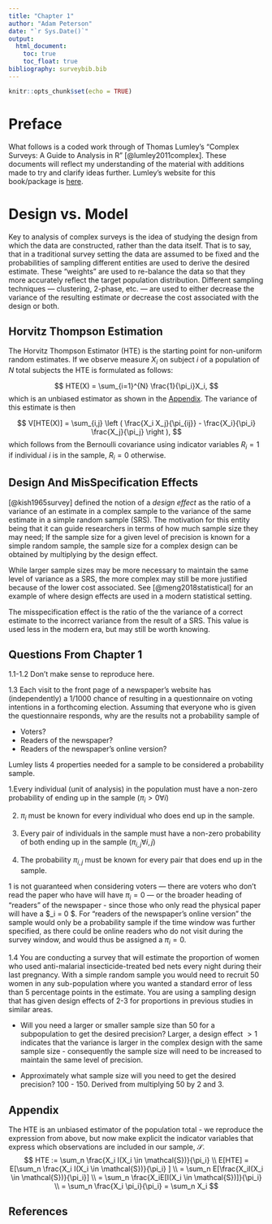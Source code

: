 ```yaml
---
title: "Chapter 1"
author: "Adam Peterson"
date: "`r Sys.Date()`"
output: 
  html_document:
    toc: true
    toc_float: true
bibliography: surveybib.bib
---
```


```r
knitr::opts_chunk$set(echo = TRUE)
```

# Preface

What follows is a coded work through of Thomas Lumley's "Complex Surveys: A Guide 
to Analysis in R" [@lumley2011complex]. These documents will reflect my 
understanding of the material with additions made to try and clarify ideas 
further. Lumley's website for this book/package is 
[here](https://r-survey.r-forge.r-project.org/survey/).

# Design vs. Model

Key to analysis of complex surveys is the idea of studying the design from which
the data are constructed, rather than the data itself. That is to say, that 
in a traditional survey setting the data are assumed to be fixed and the 
probabilities of sampling different entities are used to derive the 
desired estimate. These "weights"  are used to re-balance the data so that they 
more accurately reflect the target population distribution. Different sampling 
techniques --- clustering, 2-phase, etc. ---  are used to either decrease the 
variance of the resulting estimate *or* decrease the cost associated with the 
design or both.


## Horvitz Thompson Estimation

The Horvitz Thompson Estimator (HTE) is the starting point for non-uniform
random estimates. If we observe measure $X_i$ on subject $i$ of a population of 
$N$ total subjects the HTE is formulated as follows:

$$
HTE(X) = \sum_{i=1}^{N} \frac{1}{\pi_i}X_i,
$$
which is an unbiased estimator as shown in the [Appendix].
The variance of this estimate is then

$$
V[HTE(X)] = \sum_{i,j} \left ( \frac{X_i X_j}{\pi_{ij}} - \frac{X_i}{\pi_i} \frac{X_j}{\pi_j} \right ),
$$
which follows from the Bernoulli covariance using indicator variables
$R_i=1$ if individual $i$ is in the sample, $R_i=0$ otherwise.

## Design And MisSpecification Effects

[@kish1965survey] defined the notion of a *design effect* as the ratio of a 
variance of an estimate in a complex sample to the variance of the same estimate
in a simple random sample (SRS). The motivation for this entity being that 
it can guide researchers in terms of how much sample size they may need; 
If the sample size for a given level of precision is known for a simple random sample, the sample size for a complex design can be obtained by multiplying by the design effect.


While larger sample sizes may be more necessary to maintain the same level of
variance as a SRS, the more complex may still be more justified because of the
lower cost associated. See [@meng2018statistical] for an example of where
design effects are used in a modern statistical setting.

The misspecification effect is the ratio of the the variance of a correct 
estimate to the incorrect variance from the result of a SRS. This value is used
less in the modern era, but may still be worth knowing. 

## Questions From Chapter 1

1.1-1.2 Don't make sense to reproduce here.

1.3 Each visit to the front page of a newspaper's website has (independently) a 
1/1000 chance of resulting in a questionnaire on voting intentions in a 
forthcoming election. Assuming that everyone who is given the questionnaire 
responds, why are the results not a probability sample of
  
  * Voters?
  * Readers of the newspaper?
  * Readers of the newspaper's online version?
  
  
Lumley lists 4 properties needed for a sample to be considered a probability
sample.

  1.Every individual (unit of analysis) in the population must have a non-zero 
probability of ending up in the sample ($\pi_i>0 \forall i$)

  2. $\pi_i$ must be known for every individual who does end up in the sample.
  
  3. Every pair of individuals in the sample must have a non-zero probability of 
both ending up in the sample ($\pi_{i,j} \forall i, j$)

  4. The probability $\pi_{i,j}$ must be known for every pair that does end up in
the sample.

1 is not guaranteed when considering voters --- there are voters who 
don't read the paper who have will have $\pi_i = 0$ --- or the broader 
heading of "readers" of the newspaper - since those who only read the 
physical paper will have a $\pi_i = 0 $. 
For "readers of the newspaper's online version" the sample would only be a
probability sample if the time window was further specified, as there could be
online readers who do not visit during the survey window, and would thus be 
assigned a $\pi_i=0$.

1.4 You are conducting a survey that will estimate the proportion of women 
who used anti-malarial insecticide-treated bed nets every night during their
last pregnancy. With a simple random sample you would need to recruit 50 women
in any sub-population where you wanted a standard error of less than 5 
percentage points in the estimate. You are using a sampling design that has
given design effects of 2-3 for proportions in previous studies in similar 
areas.

  * Will you need a larger or smaller sample size than 50 for a subpopulation 
  to get the desired precision?
  Larger, a design effect $>1$ indicates that the variance is larger in the 
  complex design with the same sample size - consequently 
  the sample size will need to be increased to maintain the same level of 
  precision.
  
  * Approximately what sample size will you need to get the desired precision?
  100 - 150. Derived from multiplying 50 by 2 and 3.
 
 
## Appendix

The HTE is an unbiased estimator of the population total - we reproduce the 
expression from above, but now make explicit the indicator variables that express
which observations are included in our sample, $\mathcal{S}$.
$$
HTE := \sum_n \frac{X_i I(X_i \in \mathcal{S})}{\pi_i} \\
E[HTE] = E[\sum_n \frac{X_i I(X_i \in \mathcal{S})}{\pi_i} ] \\
= \sum_n E[\frac{X_iI(X_i \in \mathcal{S})}{\pi_i}] \\
= \sum_n \frac{X_iE[I(X_i \in \mathcal{S})]}{\pi_i} \\ 
= \sum_n \frac{X_i \pi_i}{\pi_i} = \sum_n X_i
$$


  
## References  
